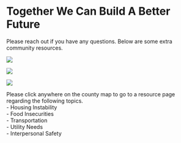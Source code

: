 # Together We Can Build A Better Future

Please reach out if you have any questions. Below are some extra community resources.

::: {#fig-ctyPopulationProfile layout-ncol=3}
[![](Attachments/mnMap_polk.png)](https://allumacares.org/resources/client-forms/polk-county-resource-directory/)

[![](Attachments/mnMap_norman.png)](https://allumacares.org/mahnomen-county-resource-directory/)

[![](Attachments/mnMap_mahnomen.png)](https://allumacares.org/norman-county-resource-directory/)

Please click anywhere on the county map to go to a resource page regarding the following topics.\
- Housing Instability\
- Food Insecurities\
- Transportation\
- Utility Needs\
- Interpersonal Safety
:::
